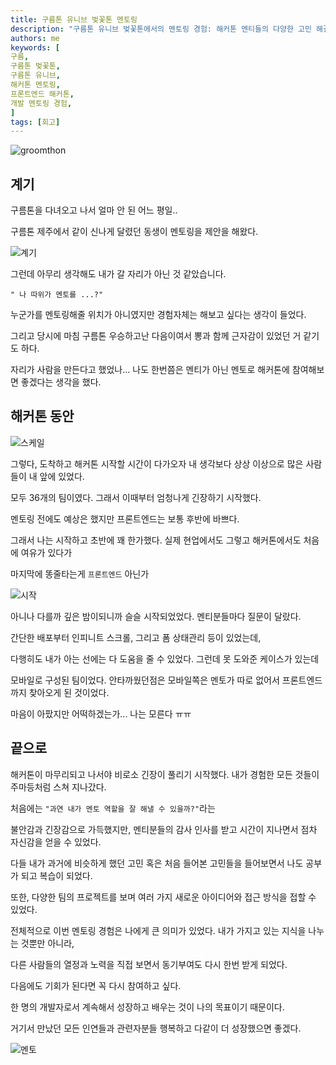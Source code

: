 ```yaml
---
title: 구름톤 유니브 벚꽃톤 멘토링
description: "구름톤 유니브 벚꽃톤에서의 멘토링 경험: 해커톤 멘티들의 다양한 고민 해결, 프론트엔드 중심 문제 지원, 개발자로서의 성장과 동기부여를 얻은 소중한 회고를 공유합니다."
authors: me
keywords: [
구름,
구름톤 벚꽃톤,
구름톤 유니브,
해커톤 멘토링,
프론트엔드 해커톤,
개발 멘토링 경험,
]
tags: [회고]
---
```


![groomthon](https://t1.kakaocdn.net/kakao_tech/image/c2b78d99018f00001.jpg)

## 계기

구름톤을 다녀오고 나서 얼마 안 된 어느 평일..

구름톤 제주에서 같이 신나게 달렸던 동생이 멘토링을 제안을 해왔다.

![계기](../img/goormthon-univ-1.png)

그런데 아무리 생각해도 내가 갈 자리가 아닌 것 같았습니다.

`" 나 따위가 멘토를 ...?"`

누군가를 멘토링해줄 위치가 아니였지만 경험자체는 해보고 싶다는 생각이 들었다.

그리고 당시에 마침 구름톤 우승하고난 다음이여서 뽕과 함께 근자감이 있었던 거 같기도 하다.

자리가 사람을 만든다고 했었나... 나도 한번쯤은 멘티가 아닌 멘토로 해커톤에 참여해보면 좋겠다는 생각을 했다.

## 해커톤 동안

![스케일](../img/goormthon-univ-3.jpg)

그렇다, 도착하고 해커톤 시작할 시간이 다가오자 내 생각보다 상상 이상으로 많은 사람들이 내 앞에 있었다.

모두 36개의 팀이였다. 그래서 이때부터 엄청나게 긴장하기 시작했다.

멘토링 전에도 예상은 했지만 프론트엔드는 보통 후반에 바쁘다.

그래서 나는 시작하고 초반에 꽤 한가했다. 실제 현업에서도 그렇고 해커톤에서도 처음에 여유가 있다가

마지막에 똥줄타는게 `프론트엔드` 아닌가

![시작](../img/goormthon-univ-4.png)

아니나 다를까 깊은 밤이되니까 슬슬 시작되었었다. 멘티분들마다 질문이 달랐다.

간단한 배포부터 인피니트 스크롤, 그리고 폼 상태관리 등이 있었는데,

다행히도 내가 아는 선에는 다 도움을 줄 수 있었다. 그런데 못 도와준 케이스가 있는데

모바일로 구성된 팀이었다. 안타까웠던점은 모바일쪽은 멘토가 따로 없어서 프론트엔드까지 찾아오게 된 것이었다.

마음이 아팠지만 어떡하겠는가... 나는 모른다 ㅠㅠ

## 끝으로

해커톤이 마무리되고 나서야 비로소 긴장이 풀리기 시작했다. 내가 경험한 모든 것들이 주마등처럼 스쳐 지나갔다.

처음에는 `"과연 내가 멘토 역할을 잘 해낼 수 있을까?"`라는

불안감과 긴장감으로 가득했지만, 멘티분들의 감사 인사를 받고 시간이 지나면서 점차 자신감을 얻을 수 있었다.

다들 내가 과거에 비슷하게 했던 고민 혹은 처음 들어본 고민들을 들어보면서 나도 공부가 되고 복습이 되었다.

또한, 다양한 팀의 프로젝트를 보며 여러 가지 새로운 아이디어와 접근 방식을 접할 수 있었다.

전체적으로 이번 멘토링 경험은 나에게 큰 의미가 있었다. 내가 가지고 있는 지식을 나누는 것뿐만 아니라,

다른 사람들의 열정과 노력을 직접 보면서 동기부여도 다시 한번 받게 되었다.

다음에도 기회가 된다면 꼭 다시 참여하고 싶다.

한 명의 개발자로서 계속해서 성장하고 배우는 것이 나의 목표이기 때문이다.

거기서 만났던 모든 인연들과 관련자분들 행복하고 다같이 더 성장했으면 좋겠다.

![멘토](../img/goormthon-univ-2.jpg)
